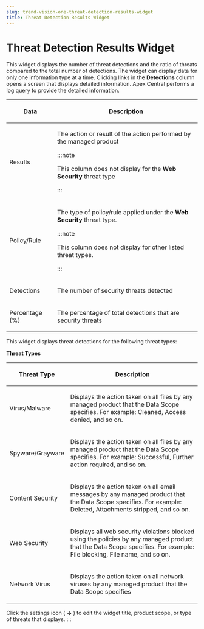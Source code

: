 ```yaml
---
slug: trend-vision-one-threat-detection-results-widget
title: Threat Detection Results Widget
---
```

# Threat Detection Results Widget

This widget displays the number of threat detections and the ratio of threats compared to the total number of detections. The widget can display data for only one information type at a time. Clicking links in the **Detections** column opens a screen that displays detailed information. Apex Central performs a log query to provide the detailed information.

<table>
<colgroup>
<col style="width: 25%" />
<col style="width: 75%" />
</colgroup>
<thead>
<tr>
<th><p>Data</p></th>
<th><p>Description</p></th>
</tr>
</thead>
<tbody>
<tr>
<td><p>Results</p></td>
<td><p>The action or result of the action performed by the managed product</p>


:::note

<p>This column does not display for the <strong>Web Security</strong> threat type</p>


:::

</td>
</tr>
<tr>
<td><p>Policy/Rule</p></td>
<td><p>The type of policy/rule applied under the <strong>Web Security</strong> threat type.</p>


:::note

<p>This column does not display for other listed threat types.</p>


:::

</td>
</tr>
<tr>
<td><p>Detections</p></td>
<td><p>The number of security threats detected</p></td>
</tr>
<tr>
<td><p>Percentage (%)</p></td>
<td><p>The percentage of total detections that are security threats</p></td>
</tr>
</tbody>
</table>

This widget displays threat detections for the following threat types:

**Threat Types**

<table>
<colgroup>
<col style="width: 25%" />
<col style="width: 75%" />
</colgroup>
<thead>
<tr>
<th><p>Threat Type</p></th>
<th><p>Description</p></th>
</tr>
</thead>
<tbody>
<tr>
<td><p>Virus/Malware</p></td>
<td><p>Displays the action taken on all files by any managed product that the Data Scope specifies. For example: Cleaned, Access denied, and so on.</p></td>
</tr>
<tr>
<td><p>Spyware/Grayware</p></td>
<td><p>Displays the action taken on all files by any managed product that the Data Scope specifies. For example: Successful, Further action required, and so on.</p></td>
</tr>
<tr>
<td><p>Content Security</p></td>
<td><p>Displays the action taken on all email messages by any managed product that the Data Scope specifies. For example: Deleted, Attachments stripped, and so on.</p></td>
</tr>
<tr>
<td><p>Web Security</p></td>
<td><p>Displays all web security violations blocked using the policies by any managed product that the Data Scope specifies. For example: File blocking, File name, and so on.</p></td>
</tr>
<tr>
<td><p>Network Virus</p></td>
<td><p>Displays the action taken on all network viruses by any managed product that the Data Scope specifies</p></td>
</tr>
</tbody>
</table>

Click the settings icon ( **→** ) to edit the widget title, product scope, or type of threats that displays.
:::
